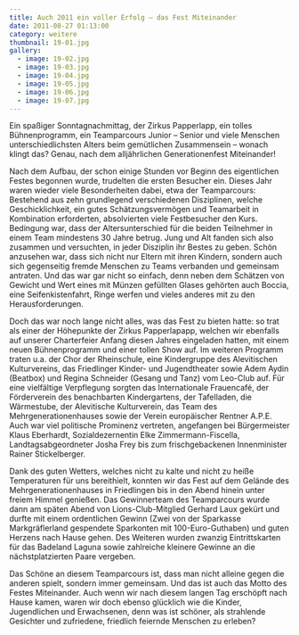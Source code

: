 ```yaml
---
title: Auch 2011 ein voller Erfolg – das Fest Miteinander
date: 2011-08-27 01:13:00
category: weitere
thumbnail: 19-01.jpg
gallery:
  - image: 19-02.jpg
  - image: 19-03.jpg
  - image: 19-04.jpg
  - image: 19-05.jpg
  - image: 19-06.jpg
  - image: 19-07.jpg
---
```


Ein spaßiger Sonntagnachmittag, der Zirkus Papperlapp, ein tolles Bühnenprogramm, ein Teamparcours Junior – Senior und viele Menschen unterschiedlichsten Alters beim gemütlichen Zusammensein – wonach klingt das? Genau, nach dem alljährlichen Generationenfest Miteinander!

Nach dem Aufbau, der schon einige Stunden vor Beginn des eigentlichen Festes begonnen wurde, trudelten die ersten Besucher ein. Dieses Jahr waren wieder viele Besonderheiten dabei, etwa der Teamparcours: Bestehend aus zehn grundlegend verschiedenen Disziplinen, welche Geschicklichkeit, ein gutes Schätzungsvermögen und Teamarbeit in Kombination erforderten, absolvierten viele Festbesucher den Kurs. Bedingung war, dass der Altersunterschied für die beiden Teilnehmer in einem Team mindestens 30 Jahre betrug. Jung und Alt fanden sich also zusammen und versuchten, in jeder Disziplin ihr Bestes zu geben. Schön anzusehen war, dass sich nicht nur Eltern mit ihren Kindern, sondern auch sich gegenseitig fremde Menschen zu Teams verbanden und gemeinsam antraten. Und das war gar nicht so einfach, denn neben dem Schätzen von Gewicht und Wert eines mit Münzen gefüllten Glases gehörten auch Boccia, eine Seifenkistenfahrt, Ringe werfen und vieles anderes mit zu den Herausforderungen.

Doch das war noch lange nicht alles, was das Fest zu bieten hatte: so trat als einer der Höhepunkte der Zirkus Papperlapapp, welchen wir ebenfalls auf unserer Charterfeier Anfang diesen Jahres eingeladen hatten, mit einem neuen Bühnenprogramm und einer tollen Show auf. Im weiteren Programm traten u.a. der Chor der Rheinschule, eine Kindergruppe des Alevitischen Kulturvereins, das Friedlinger Kinder- und Jugendtheater sowie Adem Aydin (Beatbox) und Regina Schneider (Gesang und Tanz) vom Leo-Club auf. Für eine vielfältige Verpflegung sorgten das Internationale Frauencafé, der Förderverein des benachbarten Kindergartens, der Tafelladen, die Wärmestube, der Alevitische Kulturverein, das Team des Mehrgenerationenhauses sowie der Verein europäischer Rentner A.P.E. Auch war viel politische Prominenz vertreten, angefangen bei Bürgermeister Klaus Eberhardt, Sozialdezernentin Elke Zimmermann-Fiscella, Landtagsabgeordneter Josha Frey bis zum frischgebackenen Innenminister Rainer Stickelberger.

Dank des guten Wetters, welches nicht zu kalte und nicht zu heiße Temperaturen für uns bereithielt, konnten wir das Fest auf dem Gelände des Mehrgenerationenhauses in Friedlingen bis in den Abend hinein unter freiem Himmel genießen. Das Gewinnerteam des Teamparcours wurde dann am späten Abend von Lions-Club-Mitglied Gerhard Laux gekürt und durfte mit einem ordentlichen Gewinn (Zwei von der Sparkasse Markgräflerland gespendete Sparkonten mit 100-Euro-Guthaben) und guten Herzens nach Hause gehen. Des Weiteren wurden zwanzig Eintrittskarten für das Badeland Laguna sowie zahlreiche kleinere Gewinne an die nächstplatzierten Paare vergeben.

Das Schöne an diesem Teamparcours ist, dass man nicht alleine gegen die anderen spielt, sondern immer gemeinsam. Und das ist auch das Motto des Festes Miteinander. Auch wenn wir nach diesem langen Tag erschöpft nach Hause kamen, waren wir doch ebenso glücklich wie die Kinder, Jugendlichen und Erwachsenen, denn was ist schöner, als strahlende Gesichter und zufriedene, friedlich feiernde Menschen zu erleben?
